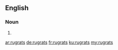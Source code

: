 ==English==

===Noun===
{{head|en|noun plural form}}

# {{plural of|rugrat|lang=en}}

[[ar:rugrats]]
[[de:rugrats]]
[[fr:rugrats]]
[[ku:rugrats]]
[[my:rugrats]]